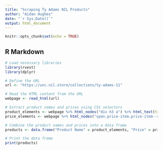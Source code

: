 ---
title: "Scraping Ty Adams NIL Products"
author: "Aidan Hughes"
date: "`r Sys.Date()`"
output: html_document
---

```{r setup, include=FALSE}
knitr::opts_chunk$set(echo = TRUE)
```

## R Markdown
```{r}

# Load necessary libraries
library(rvest)
library(dplyr)

# Define the URL
url <- "https://unc.nil.store/collections/ty-adams-11"

# Read the HTML content from the URL
webpage <- read_html(url)

# Extract product names and prices using CSS selectors
product_elements <- webpage %>% html_nodes("div h3 a") %>% html_text(trim = TRUE)
price_elements <- webpage %>% html_nodes("span.price-item.price-item--regular") %>% html_text(trim = TRUE)

# Combine the product names and prices into a data frame
products <- data.frame("Product Name" = product_elements, "Price" = price_elements)

# Print the data frame
print(products)


```

